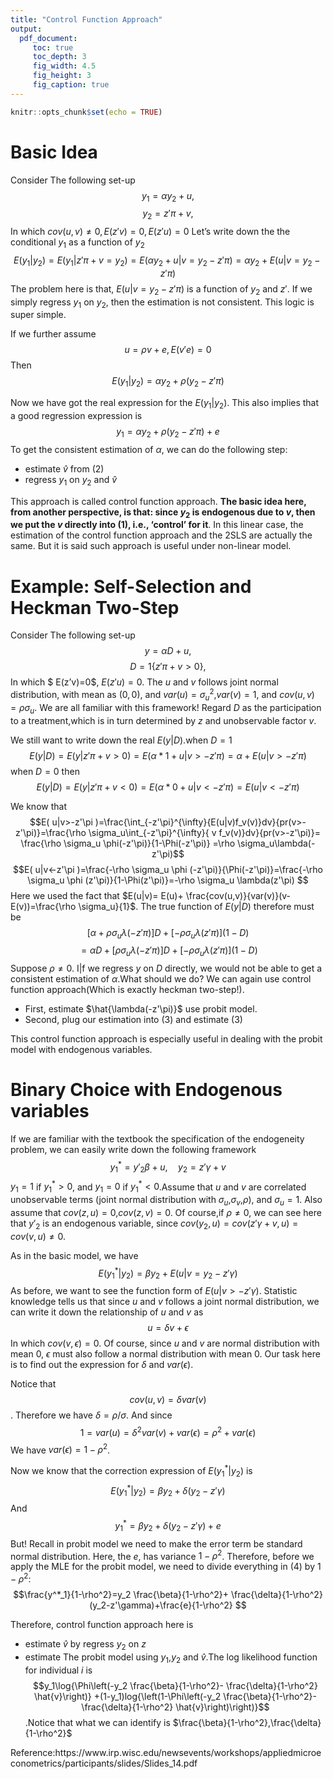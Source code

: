 ---
title: "Control Function Approach"
output: 
  pdf_document:
     toc: true
     toc_depth: 3
     fig_width: 4.5
     fig_height: 3
     fig_caption: true
---

```{r setup, include=FALSE}
knitr::opts_chunk$set(echo = TRUE)
```
# Basic Idea
Consider The following set-up 
$$y_1 = \alpha y_2 + u ,\tag{1}$$
$$y_2 = z'\pi + v,\tag{2}$$
In which $cov(u,v)\ne 0, E(z'v)=0, E(z'u)=0$
Let's write down the the conditional $y_1$ as a function of $y_2$
$$E(y_1 |  y_2)= E(y_1 |z'\pi+ v =y_2)= E(\alpha y_2 + u| v=y_2-z'\pi )=\alpha y_2 +E(u | v=y_2-z'\pi)$$
The problem here is that, $E(u | v=y_2-z'\pi)$ is a function of $y_2$ and $z'$. If we simply regress $y_1$ on $y_2$, then the estimation is not consistent. This logic is super simple. 
<p> If we further assume $$u=\rho v+e, E(v'e)=0$$ Then
$$E(y_1 |  y_2)=\alpha y_2+\rho (y_2-z'\pi)$$</p>
Now we have got the real expression for the $E(y_1|y_2)$. This also implies that a good regression expression is
$$y_1=\alpha y_2+\rho (y_2-z'\pi)+e$$To get the consistent estimation of $\alpha$, we can do the following step:

- estimate $\hat{v}$ from (2)
- regress $y_1$ on $y_2$  and $\hat{v}$

This approach is called control function approach. <b>The basic idea here, from another perspective, is that: since $y_2$ is endogenous due to $v$, then we put the $v$ directly into (1), i.e., 'control' for it</b>. In this linear case, the estimation of the control function approach and the 2SLS are actually the same. But it is said such approach is useful under non-linear model.

# Example: Self-Selection and Heckman Two-Step
Consider The following set-up 
$$y = \alpha D + u ,\tag{1}$$
$$D = 1\{z'\pi + v>0\},\tag{2}$$
In which $ E(z'v)=0$, $E(z'u)=0$. The $u$ and $v$ follows joint normal distribution, with mean as $(0,0)$, and $var(u)=\sigma^2_u$,$var(v)=1$, and $cov(u,v)=\rho \sigma_u$. We are all familiar with this framework! Regard $D$ as the participation to a treatment,which is in turn determined by $z$ and unobservable factor $v$.
<p>We still want to write down the real $E(y|D)$.when $D=1$
$$E(y|D)=E(y|z'\pi + v>0 )=E(\alpha *1 + u|v>-z'\pi  )=\alpha+E( u|v>-z'\pi  )$$
when $D=0$ then
$$E(y|D)=E(y|z'\pi + v<0 )=E(\alpha *0 + u|v<-z'\pi  )=E( u|v<-z'\pi  )$$</p>
We know that 
$$E( u|v>-z'\pi )=\frac{\int_{-z'\pi}^{\infty}{E(u|v)f_v(v)}dv}{pr(v>-z'\pi)}=\frac{\rho \sigma_u\int_{-z'\pi}^{\infty}{ v f_v(v)}dv}{pr(v>-z'\pi)}= \frac{\rho \sigma_u \phi(-z'\pi)}{1-\Phi(-z'\pi)} =\rho \sigma_u\lambda(-z'\pi)$$
$$E( u|v<-z'\pi )=\frac{-\rho \sigma_u \phi (-z'\pi)}{\Phi(-z'\pi)}=\frac{-\rho \sigma_u \phi (z'\pi)}{1-\Phi(z'\pi)}=-\rho \sigma_u \lambda(z'\pi) $$
Here we used the fact that $E(u|v)= E(u)+ \frac{cov(u,v)}{var(v)}(v-E(v))=\frac{\rho \sigma_u}{1}$.
The true function of $E(y|D)$ therefore must be
$$\left[\alpha+\rho \sigma_u \lambda(-z'\pi)\right]D +\left[-\rho \sigma_u \lambda(z'\pi)\right](1-D) $$
$$=\alpha D+\left[\rho \sigma_u \lambda(-z'\pi)\right]D +\left[-\rho \sigma_u \lambda(z'\pi)\right](1-D) \tag{3}$$
Suppose $\rho \ne 0$. I|f we regress $y$ on $D$ directly, we would not be able to get a consistent estimation of $\alpha$.What should we do? We can again use control function approach(Which is exactly heckman two-step!). 

- First, estimate $\hat{\lambda(-z'\pi)}$ use probit model.
- Second, plug our estimation into (3) and estimate (3)

This control function approach is especially useful in dealing with the probit model with endogenous variables.

# Binary Choice with Endogenous variables

If we are familiar with the textbook the specification of the endogeneity problem, we can easily write down the following framework
$$
y^*_1= y'_2\beta+ u,\quad y_2 = z'\gamma + v
$$
$y_1=1$ if $y^*_1 >0$, and $y_1=0$ if $y^*_1 <0$.Assume that $u$ and $v$ are correlated unobservable terms (joint normal distribution with $\sigma_u$,$\sigma_v$,$\rho$), and $\sigma_u = 1$. Also assume that $cov(z,u)=0$,$cov(z,v)=0$. Of course,if $\rho \ne 0$, we can see here that $y'_2$ is an endogenous variable, since $cov(y_2, u)=cov( z'\gamma + v, u)=cov(v,u)\ne 0$.

As in the basic model, we have 
$$E(y^*_1|y_2)=\beta y_2 +E(u | v=y_2-z'\gamma)$$
As before, we want to see the function form of $E( u|v>-z'\gamma )$. Statistic knowledge tells us that since $u$ and $v$ follows a joint normal distribution, we can write it down the relationship of $u$ and $v$ as
$$u=\delta v+\epsilon$$ In which $cov(v,\epsilon)=0$. Of course, since $u$ and $v$ are normal distribution with mean 0, $\epsilon$ must also follow a normal distribution with mean 0.  Our task here is to find out the expression for $\delta$ and $var(\epsilon)$.

Notice that $$cov(u,v)=\delta var(v)$$. Therefore we have $\delta = \rho/\sigma$. And since
$$1=var(u)=\delta^2 var(v)+var(\epsilon)=\rho^2 +var(\epsilon)$$ We have $var(\epsilon)= 1-\rho^2$.
<p> Now we know that the correction expression of $E(y^*_1|y_2)$ is 
    $$E(y^*_1|y_2)=\beta y_2+\delta (y_2-z'\gamma)$$
    And $$y^*_1=\beta y_2+\delta (y_2-z'\gamma)+e \tag{4}$$
   But! Recall in probit model we need to make the error term be standard normal distribution. Here, the $e$, has variance $1-\rho^2$. Therefore, before we apply the MLE for the probit model, we need to divide everything in (4) by $1-\rho^2$:
    $$\frac{y^*_1}{1-\rho^2}=y_2 \frac{\beta}{1-\rho^2}+ \frac{\delta}{1-\rho^2} (y_2-z'\gamma)+\frac{e}{1-\rho^2} $$</p>

Therefore, control function approach here is 

- estimate $\hat{v}$ by regress $y_2$ on $z$
- estimate The probit model using $y_1$,$y_2$ and $\hat{v}$.The log likelihood function for individual $i$ is 
$$y_1\log{\Phi\left(-y_2 \frac{\beta}{1-\rho^2}- \frac{\delta}{1-\rho^2} \hat{v}\right)}
+(1-y_1)log{\left(1-\Phi\left(-y_2 \frac{\beta}{1-\rho^2}- \frac{\delta}{1-\rho^2} \hat{v}\right)\right)}$$.Notice that what we can identify is $\frac{\beta}{1-\rho^2},\frac{\delta}{1-\rho^2}$

Reference:https://www.irp.wisc.edu/newsevents/workshops/appliedmicroeconometrics/participants/slides/Slides_14.pdf
